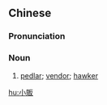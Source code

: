 ==Chinese==
{{zh-forms|s=小贩}}

===Pronunciation===
{{zh-pron
|m=xiǎofàn
|c=siu2 faan2
|mn=qz,xm,zz:sió-hoàn
|cat=n
}}

===Noun===
{{zh-noun}}

# [[pedlar]]; [[vendor]]; [[hawker]]

[[hu:小販]]